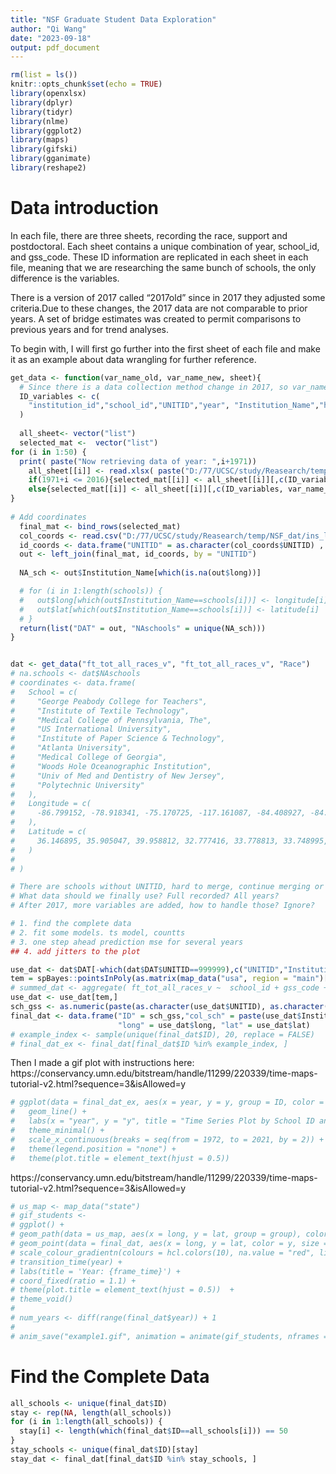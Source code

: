 ```yaml
---
title: "NSF Graduate Student Data Exploration"
author: "Qi Wang"
date: "2023-09-18"
output: pdf_document
---
```


```r
rm(list = ls())
knitr::opts_chunk$set(echo = TRUE)
library(openxlsx)
library(dplyr)
library(tidyr)
library(nlme)
library(ggplot2)
library(maps)
library(gifski)
library(gganimate)
library(reshape2)
```

# Data introduction

In each file, there are three sheets, recording the race, support and postdoctoral. Each sheet contains a unique combination of year, school_id, and gss_code. These ID information are replicated in each sheet in each file, meaning that we are researching the same bunch of schools, the only difference is the variables. 

There is a version of 2017 called "2017old" since in 2017 they adjusted some criteria.Due to these changes, the 2017 data are not comparable to prior years. A set of bridge estimates was created to permit comparisons to previous years and for trend analyses.

To begin with, I will first go further into the first sheet of each file and make it as an example about data wrangling for further reference.

```r
get_data <- function(var_name_old, var_name_new, sheet){
  # Since there is a data collection method change in 2017, so var_name_old should be the previous variable name, and the var_name_new should be the name after 2017. There is a sheet recording the equivalent names for them.
  ID_variables <- c(
    "institution_id","school_id","UNITID","year", "Institution_Name","hdg_inst","toc_code", "institution_state", "hbcu_flag","land_grant_flag","carnegie_code_1994","carnegie_code_2005","carnegie_code_2010","carnegie_code_2015","full_school_name","school_name","school_zip","school_type_code","gss_code","hdg_code"
  )
  
  all_sheet<- vector("list")
  selected_mat <-  vector("list")
for (i in 1:50) {
  print( paste("Now retrieving data of year: ",i+1971))
    all_sheet[[i]] <- read.xlsx( paste("D:/77/UCSC/study/Reasearch/temp/NSF_dat/NSF_grad/gss",1971+i,"_Code.xlsx", sep = ""), sheet = sheet)
    if(1971+i <= 2016){selected_mat[[i]] <- all_sheet[[i]][,c(ID_variables, var_name_old)]}
    else{selected_mat[[i]] <- all_sheet[[i]][,c(ID_variables, var_name_new)]}
}
  
# Add coordinates
  final_mat <- bind_rows(selected_mat)
  col_coords <- read.csv("D:/77/UCSC/study/Reasearch/temp/NSF_dat/ins_loc.csv", header = TRUE)
  id_coords <- data.frame("UNITID" = as.character(col_coords$UNITID) , "long" = as.numeric(col_coords$LONGITUDE), "lat" = as.numeric(col_coords$LATITUDE))
  out <- left_join(final_mat, id_coords, by = "UNITID")
  
  NA_sch <- out$Institution_Name[which(is.na(out$long))]

  # for (i in 1:length(schools)) {
  #   out$long[which(out$Institution_Name==schools[i])] <- longitude[i]
  #   out$lat[which(out$Institution_Name==schools[i])] <- latitude[i]
  # }
  return(list("DAT" = out, "NAschools" = unique(NA_sch)))
}


dat <- get_data("ft_tot_all_races_v", "ft_tot_all_races_v", "Race")
# na.schools <- dat$NAschools
# coordinates <- data.frame(
#   School = c(
#     "George Peabody College for Teachers",
#     "Institute of Textile Technology",
#     "Medical College of Pennsylvania, The",
#     "US International University",
#     "Institute of Paper Science & Technology",
#     "Atlanta University",
#     "Medical College of Georgia",
#     "Woods Hole Oceanographic Institution",
#     "Univ of Med and Dentistry of New Jersey",
#     "Polytechnic University"
#   ),
#   Longitude = c(
#     -86.799152, -78.918341, -75.170725, -117.161087, -84.408927, -84.381822, -82.331129, -70.645207, -74.176053, -73.986827
#   ),
#   Latitude = c(
#     36.146895, 35.905047, 39.958812, 32.777416, 33.778813, 33.748995, 33.474349, 41.527565, 40.730610, 40.694185
#   )
# 
# )

# There are schools without UNITID, hard to merge, continue merging or omit them?
# What data should we finally use? Full recorded? All years?
# After 2017, more variables are added, how to handle those? Ignore?

# 1. find the complete data
# 2. fit some models. ts model, countts
# 3. one step ahead prediction mse for several years
## 4. add jitters to the plot
```

```r
use_dat <- dat$DAT[-which(dat$DAT$UNITID==999999),c("UNITID","Institution_Name", "year","gss_code","ft_tot_all_races_v","long","lat")]
tem = spBayes::pointsInPoly(as.matrix(map_data("usa", region = "main")[,1:2]),cbind(use_dat$long, use_dat$lat))
# summed_dat <- aggregate( ft_tot_all_races_v ~  school_id + gss_code + year, data = use_dat, FUN = function(x) sum(x, na.rm = TRUE))
use_dat <- use_dat[tem,]
sch_gss <- as.numeric(paste(as.character(use_dat$UNITID), as.character(use_dat$gss_code), sep = ""))
final_dat <- data.frame("ID" = sch_gss,"col_sch" = paste(use_dat$Institution_Name, use_dat$gss_code, sep = "_") ,"year" = as.numeric(use_dat$year), "y" = as.numeric(use_dat$ft_tot_all_races_v),
                        "long" = use_dat$long, "lat" = use_dat$lat)
# example_index <- sample(unique(final_dat$ID), 20, replace = FALSE)
# final_dat_ex <- final_dat[final_dat$ID %in% example_index, ]
```

Then I made a gif plot with instructions here:
https://conservancy.umn.edu/bitstream/handle/11299/220339/time-maps-tutorial-v2.html?sequence=3&isAllowed=y
```r
# ggplot(data = final_dat_ex, aes(x = year, y = y, group = ID, color = ID)) +
#   geom_line() +
#   labs(x = "year", y = "y", title = "Time Series Plot by School ID and GSS Code") +
#   theme_minimal() + 
#   scale_x_continuous(breaks = seq(from = 1972, to = 2021, by = 2)) + 
#   theme(legend.position = "none") +
#   theme(plot.title = element_text(hjust = 0.5))  
```
https://conservancy.umn.edu/bitstream/handle/11299/220339/time-maps-tutorial-v2.html?sequence=3&isAllowed=y

```r

# us_map <- map_data("state")
# gif_students <-
# ggplot() +
# geom_path(data = us_map, aes(x = long, y = lat, group = group), color = "red") +
# geom_point(data = final_dat, aes(x = long, y = lat, color = y, size = y, group = year)) + 
# scale_colour_gradientn(colours = hcl.colors(10), na.value = "red", limits = c(0, quantile(final_dat$y, 0.975))) +
# transition_time(year) +  
# labs(title = 'Year: {frame_time}') +
# coord_fixed(ratio = 1.1) + 
# theme(plot.title = element_text(hjust = 0.5))  +
# theme_void()
# 
# num_years <- diff(range(final_dat$year)) + 1
# 
# anim_save("example1.gif", animation = animate(gif_students, nframes = num_years, fps = 2, width = 1500, height = 900), path = here::here())

```
# Find the Complete Data

```r

all_schools <- unique(final_dat$ID)
stay <- rep(NA, length(all_schools))
for (i in 1:length(all_schools)) {
  stay[i] <- length(which(final_dat$ID==all_schools[i])) == 50
}
stay_schools <- unique(final_dat$ID)[stay]
stay_dat <- final_dat[final_dat$ID %in% stay_schools, ]
```




